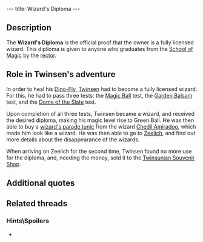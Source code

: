 ---
title: Wizard's Diploma
---

{{twinsunica import}}{{Infobox Item
 |image=Diploma.gif
 |type=reward
 |critical=acquired
 |magical=no
 |unique=yes
 |lba1=
 |lba2=yes
 |upgrades=no
 |rowposition=2
 |columnposition=6
 |effect=none
 |effectamount=
 |purpose=
 |combattype=none
 |powerlevel=green
 |rate=none
 |range=none
 |damage=none
}}
{{Quote
 |Your diploma in magic has allowed you to reach the green ball level of magic.
 |Inventory, [[Wizard's Diploma]]
 |quoteid=1880}}

==Description==
The '''Wizard's Diploma''' is the official proof that the owner is a fully licensed wizard. This diplioma is given to anyone who graduates from the [[School of Magic]] by the [[Rector of the School of Magic|rector]].

==Role in Twinsen's adventure==
In order to heal his [[Dino-Fly]], [[Twinsen]] had to become a fully licensed wizard. For this, he had to pass three tests: the [[Magic Ball]] test, the [[Garden Balsam]] test, and the [[Dome of the Slate]] test.

Upon completion of all three tests, Twinsen became a wizard, and received the desired diploma, making his magic level rise to Green Ball. He was then able to buy a [[wizard's parade tunic]] from the wizard [[Chedil Amiradoo]], which made him look like a wizard. He was then able to go to [[Zeelich]], and find out more details about the disappearance of the wizards.

When arriving on Zeelich for the second time, Twinsen found no more use for the diploma, and, needing the money, sold it to the [[Twinsunian Souvenir Shop]].

==Additional quotes==
{{Quote
 |You can bring me the result of each test at your leisure, but I will give you your wizard's diploma and your new level of magic only after you succeed in all 3 tests.
 |character=Rector of the School of Magic
 |island=Desert Island
 |planet=twinsun
 |quoteid=1515}}

{{Quote
 |Bravo Twinsen. You now bear the title of wizard. I don't have any spare wizard's parade tunics left. But there is a peddler on the island. I'll contact him and ask him to give you one. Go find him. Also, let your beard grow.
 |character=Rector of the School of Magic
 |island=Desert Island
 |planet=twinsun
 |quoteid=1522}}

{{Quote
 |You just received your wizard's diploma. Plus you just earned a new level of magic: Green Ball.
 |Narrator, when [[Twinsen]] received his diploma
 |island=Desert Island
 |planet=twinsun
 |quoteid=1777}}

{{Quote
 |My dear sir, my goods are only available for fully licensed wizards.
 |character=Chedil Amiradoo
 |island=Desert Island
 |planet=twinsun
 |quoteid=1502}}

{{Quote
 |I hold a wizard's diploma
 |character=Twinsen
 |building=Twinsunian Souvenir Shop
 |island=Otringal
 |planet=zeelich
 |quoteid=2035}}

==Related threads==
===Hints\Spoilers===
* {{thread|id=10415|title=LBA 2 Goofs}}